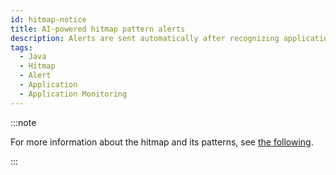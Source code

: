 ```yaml
---
id: hitmap-notice
title: AI-powered hitmap pattern alerts
description: Alerts are sent automatically after recognizing application execution distribution patterns through machine learning.
tags:
  - Java
  - Hitmap
  - Alert
  - Application
  - Application Monitoring
---
```



<Hitmappatternnotice />

:::note

For more information about the hitmap and its patterns, see [the following](trs-view).

:::
